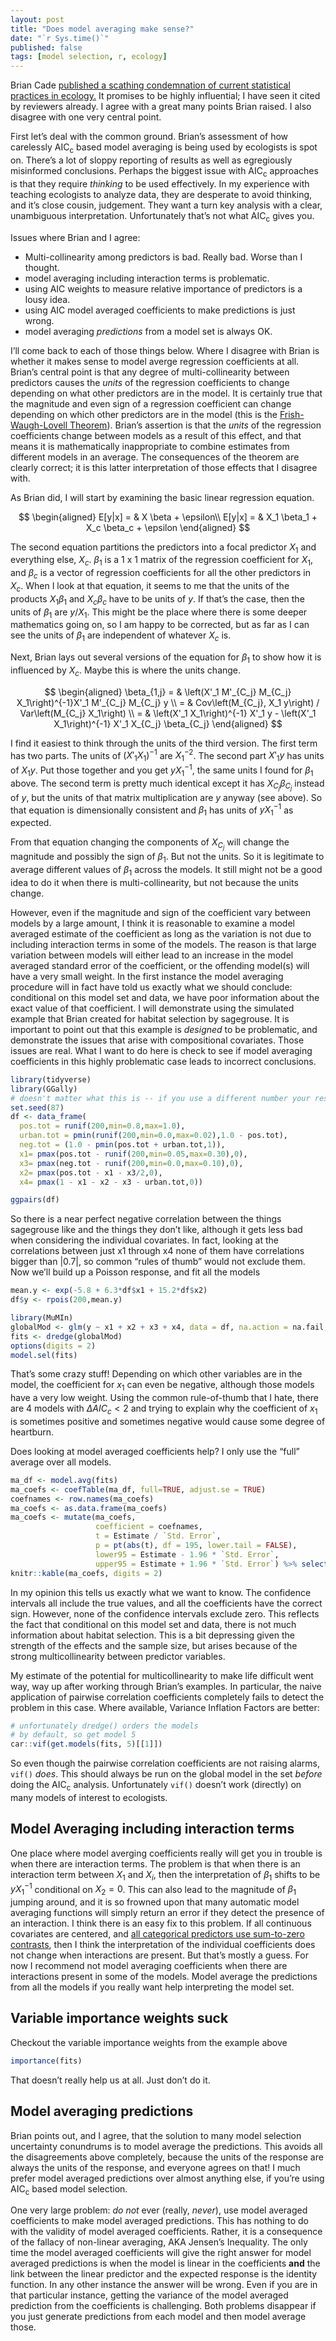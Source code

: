 ```yaml
---
layout: post
title: "Does model averaging make sense?"  
date: "`r Sys.time()`"
published: false
tags: [model selection, r, ecology]
---
```


Brian Cade [published a scathing condemnation of current statistical practices in ecology.](http://onlinelibrary.wiley.com/doi/10.1890/14-1639.1/full) It promises to be highly influential; I have seen it cited by reviewers already. I agree with a great many points Brian raised. I also disagree with one very central point. 

First let's deal with the common ground. Brian's assessment of how carelessly AIC~c~ based model averaging is being used by ecologists is spot on. There's a lot of sloppy reporting of results as well as egregiously misinformed conclusions. Perhaps the biggest issue with AIC~c~ approaches is that they require *thinking* to be used effectively. In my experience with teaching ecologists to analyze data, they are desperate to avoid thinking, and it's close cousin, judgement. They want a turn key analysis with a clear, unambiguous interpretation. Unfortunately that's not what AIC~c~ gives you. 

Issues where Brian and I agree:

* Multi-collinearity among predictors is bad. Really bad. Worse than I thought.
* model averaging including interaction terms is problematic.
* using AIC weights to measure relative importance of predictors is a lousy idea.
* using AIC model averaged coefficients to make predictions is just wrong. 
* model averaging *predictions* from a model set is always OK.

I'll come back to each of those things below. Where I disagree with Brian is whether it makes sense to model averge regression coefficients at all. Brian's central point is that any degree of multi-collinearity between predictors causes the *units* of the regression coefficients to change depending on what other predictors are in the model. It is certainly true that the magnitude and even sign of a regression coefficient can change depending on which other predictors are in the model (this is the [Frish-Waugh-Lovell Theorem](https://en.wikipedia.org/wiki/Frisch–Waugh–Lovell_theorem)). Brian's assertion is that the *units* of the regression coefficients change between models as a result of this effect, and that means it is mathematically inappropriate to combine estimates from different models in an average. 
The consequences of the theorem are clearly correct; it is this latter interpretation of those effects that I disagree with. 

As Brian did, I will start by examining the basic linear regression equation. 

$$
\begin{aligned}
E[y|x] = & X \beta + \epsilon\\
E[y|x] = & X_1 \beta_1 + X_c \beta_c + \epsilon
\end{aligned}
$$

The second equation partitions the predictors into a focal predictor $X_1$ and everything else, $X_c$. $\beta_1$ is a 1 x 1 matrix of the regression coefficient for $X_1$, and $\beta_c$ is a vector of regression coefficients for all the other predictors in $X_c$. When I look at that equation, it seems to me that the units of the products $X_1\beta_1$ and $X_c\beta_c$ have to be units of $y$. If that's the case, then the units of $\beta_1$ are $y / X_1$. This might be the place where there is some deeper mathematics going on, so I am happy to be corrected, but as far as I can see the units of $\beta_1$ are independent of whatever $X_c$ is. 

Next, Brian lays out several versions of the equation for $\beta_1$ to show how it is influenced by $X_c$. Maybe this is where the units change.

$$
\begin{aligned}
\beta_{1,j} = & \left(X'_1 M'_{C_j} M_{C_j} X_1\right)^{-1}X'_1 M'_{C_j} M_{C_j} y \\
            = & Cov\left(M_{C_j}, X_1 y\right) / Var\left(M_{C_j} X_1\right) \\
            = & \left(X'_1 X_1\right)^{-1} X'_1 y - \left(X'_1 X_1\right)^{-1} X'_1 X_{C_j} \beta_{C_j}
\end{aligned}
$$

I find it easiest to think through the units of the third version. The first term has two parts. The units of $\left(X'_1 X_1\right)^{-1}$ are $X_1^{-2}$. The second part $X'_1 y$ has units of $X_1 y$. Put those together and you get $y X_1^{-1}$, the same units I found for $\beta_1$ above. The second term is pretty much identical except it has $X_{C_j} \beta_{C_j}$ instead of $y$, but the units of that matrix multiplication are $y$ anyway (see above). So that equation is dimensionally consistent and $\beta_1$ has units of $y X_1^{-1}$ as expected. 

From that equation changing the components of $X_{C_j}$ will change the magnitude and possibly the sign of $\beta_1$. But not the units. So it is legitimate to average different values of $\beta_1$ across the models. It still might not be a good idea to do it when there is multi-collinearity, but not because the units change. 

However, even if the magnitude and sign of the coefficient vary between models by a large amount, I think it is reasonable to examine a model averaged estimate of the coefficient as long as the variation is not due to including interaction terms in some of the models. The reason is that large variation between models will either lead to an increase in the model averaged standard error of the coefficient, or the offending model(s) will have a very small weight. In the first instance the model averaging procedure will in fact have told us exactly what we should conclude: conditional on this model set and data, we have poor information about the exact value of that coefficient. I will demonstrate using the simulated example that Brian created for habitat selection by sagegrouse. It is important to point out that this example is *designed* to be problematic, and demonstrate the issues that arise with compositional covariates. Those issues are real. What I want to do here is check to see if model averaging coefficients in this highly problematic case leads to incorrect conclusions. 

```r
library(tidyverse)
library(GGally)
# doesn't matter what this is -- if you use a different number your results will be different from mine.
set.seed(87)
df <- data_frame(
  pos.tot = runif(200,min=0.8,max=1.0),
  urban.tot = pmin(runif(200,min=0.0,max=0.02),1.0 - pos.tot),
  neg.tot = (1.0 - pmin(pos.tot + urban.tot,1)),
  x1= pmax(pos.tot - runif(200,min=0.05,max=0.30),0),
  x3= pmax(neg.tot - runif(200,min=0.0,max=0.10),0),
  x2= pmax(pos.tot - x1 - x3/2,0),
  x4= pmax(1 - x1 - x2 - x3 - urban.tot,0))

ggpairs(df)

```

So there is a near perfect negative correlation between the things sagegrouse like and the things they don't like, although it gets less bad when considering the individual covariates. In fact, looking at the correlations between just x1 through x4 none of them have correlations bigger than $|0.7|$, so common "rules of thumb" would not exclude them. Now we'll build up a Poisson response, and fit all the models 

```r
mean.y <- exp(-5.8 + 6.3*df$x1 + 15.2*df$x2)
df$y <- rpois(200,mean.y)

library(MuMIn)
globalMod <- glm(y ~ x1 + x2 + x3 + x4, data = df, na.action = na.fail, family=poisson())
fits <- dredge(globalMod)
options(digits = 2)
model.sel(fits)
```

That's some crazy stuff! Depending on which other variables are in the model, the coefficient for $x_1$ can even be negative, although those models have a very low weight. Using the common rule-of-thumb that I hate, there are 4 models with $\Delta AIC_c < 2$ and trying to explain why the coefficient of $x_1$ is sometimes positive and sometimes negative would cause some degree of heartburn.

Does looking at model averaged coefficients help? I only use the "full" average over all models.

```r
ma_df <- model.avg(fits)
ma_coefs <- coefTable(ma_df, full=TRUE, adjust.se = TRUE)
coefnames <- row.names(ma_coefs)
ma_coefs <- as.data.frame(ma_coefs)
ma_coefs <- mutate(ma_coefs,
                   coefficient = coefnames,
                   t = Estimate / `Std. Error`,
                   p = pt(abs(t), df = 195, lower.tail = FALSE),
                   lower95 = Estimate - 1.96 * `Std. Error`,
                   upper95 = Estimate + 1.96 * `Std. Error`) %>% select(coefficient, Estimate, `Std. Error`, t, p, lower95, upper95)
knitr::kable(ma_coefs, digits = 2)
```

In my opinion this tells us exactly what we want to know. The confidence intervals all include the true values, and all the coefficients have the correct sign. However, none of the confidence intervals exclude zero. This reflects the fact that conditional on this model set and data, there is not much information about habitat selection. This is a bit depressing given the strength of the effects and the sample size, but arises because of the strong multicollinearity between predictor variables. 

My estimate of the potential for multicollinearity to make life difficult went way, way up after working through Brian's examples. In particular, the naive application of pairwise correlation coefficients completely fails to detect the problem in this case. Where available, Variance Inflation Factors are better:

```r
# unfortunately dredge() orders the models
# by default, so get model 5
car::vif(get.models(fits, 5)[[1]])
```

So even though the pairwise correlation coefficients are not raising alarms, `vif()` *does*. This should always be run on the global model in the set *before* doing the AIC~c~ analysis. Unfortunately `vif()` doesn't work (directly) on many models of interest to ecologists.

## Model Averaging including interaction terms

One place where model averging coefficients really will get you in trouble is when there are interaction terms. The problem is that when there is an interaction term between $X_1$ and $X_i$, then the interpretation of $\beta_1$ shifts to be $y X^{-1}_{1}$ conditional on $X_2 = 0$. This can also lead to the magnitude of $\beta_1$ jumping around, and it is so frowned upon that many automatic model averaging functions will simply return an error if they detect the presence of an interaction. I think there is an easy fix to this problem. If all continuous covariates are centered, and [all categorical predictors use sum-to-zero contrasts](https://atyre2.github.io/2016/09/03/sum-to-zero-contrasts.html), then I think the interpretation of the individual coefficients does not change when interactions are present. But that's mostly a guess. For now I recommend not model averaging coefficients when there are interactions present in some of the models. Model average the predictions from all the models if you really want help interpreting the model set.

## Variable importance weights suck

Checkout the variable importance weights from the example above

```r
importance(fits)
```

That doesn't really help us at all. Just don't do it.

## Model averaging predictions

Brian points out, and I agree, that the solution to many model selection uncertainty conundrums is to model average the predictions. This avoids all the disagreements above completely, because the units of the response are always the units of the response, and everyone agrees on that! I much prefer model averaged predictions over almost anything else, if you're using AIC~c~ based model selection. 

One very large problem: *do not* ever (really, *never*), use model averaged coefficients to make model averaged predictions. This has nothing to do with the validity of model averaged coefficients. Rather, it is a consequence of the fallacy of non-linear averaging, AKA Jensen's Inequality. The only time the model averaged coefficients will give the right answer for model averaged predictions is when the model is linear in the coefficients **and** the link between the linear predictor and the expected response is the identity function. In any other instance the answer will be wrong. Even if you are in that particular instance, getting the variance of the model averaged prediction from the coefficients is challenging. Both problems disappear if you just generate predictions from each model and then model average those. 
